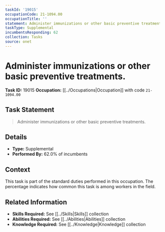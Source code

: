 ```yaml
---
taskId: '19015'
occupationCode: 21-1094.00
occupationTitle: ''
statement: Administer immunizations or other basic preventive treatments.
taskType: Supplemental
incumbentsResponding: 62
collection: Tasks
source: onet
---
```

# Administer immunizations or other basic preventive treatments.

**Task ID:** 19015
**Occupation:** [[../Occupations|Occupation]] with code `21-1094.00`

## Task Statement

> Administer immunizations or other basic preventive treatments.

## Details

- **Type:** Supplemental
- **Performed By:** 62.0% of incumbents

## Context

This task is part of the standard duties performed in this occupation. The percentage indicates how common this task is among workers in the field.

## Related Information

- **Skills Required:** See [[../Skills|Skills]] collection
- **Abilities Required:** See [[../Abilities|Abilities]] collection
- **Knowledge Required:** See [[../Knowledge|Knowledge]] collection
